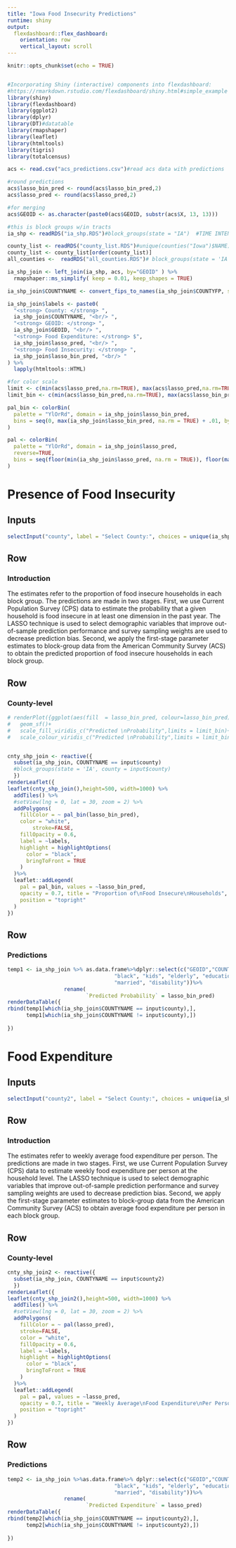 ```yaml
---
title: "Iowa Food Insecurity Predictions"
runtime: shiny
output: 
  flexdashboard::flex_dashboard:
    orientation: row
    vertical_layout: scroll
---
```


```r
knitr::opts_chunk$set(echo = TRUE)


#Incorporating Shiny (interactive) components into flexdashboard:
#https://rmarkdown.rstudio.com/flexdashboard/shiny.html#simple_example
library(shiny)
library(flexdashboard)
library(ggplot2)
library(dplyr)
library(DT)#datatable
library(rmapshaper)
library(leaflet)
library(htmltools)
library(tigris)
library(totalcensus)

acs <- read.csv("acs_predictions.csv")#read acs data with predictions

#round predictions
acs$lasso_bin_pred <- round(acs$lasso_bin_pred,2)
acs$lasso_pred <- round(acs$lasso_pred,2)

#for merging
acs$GEOID <- as.character(paste0(acs$GEOID, substr(acs$X, 13, 13)))

#this is block groups w/in tracts
ia_shp <- readRDS("ia_shp.RDS")#block_groups(state = "IA")  #TIME INTENSIVE 1st run (so each dashboard run)

county_list <- readRDS("county_list.RDS")#unique(counties("Iowa")$NAME)#TIME INTENSIVE 1st run (so each dashboard run)
county_list <- county_list[order(county_list)]
all_counties <-  readRDS("all_counties.RDS")# block_groups(state = 'IA', county = county_list) #also time intensive...

ia_shp_join <- left_join(ia_shp, acs, by="GEOID" ) %>%
  rmapshaper::ms_simplify( keep = 0.01, keep_shapes = TRUE)

ia_shp_join$COUNTYNAME <- convert_fips_to_names(ia_shp_join$COUNTYFP, states = rep("IA", nrow(ia_shp_join)), geo_header="COUNTY")

ia_shp_join$labels <- paste0(
  "<strong> County: </strong> ",
  ia_shp_join$COUNTYNAME, "<br/> ",
  "<strong> GEOID: </strong> ",
  ia_shp_join$GEOID, "<br/> ",
  "<strong> Food Expenditure: </strong> $",
  ia_shp_join$lasso_pred, "<br/> ",
  "<strong> Food Insecurity: </strong> ",
  ia_shp_join$lasso_bin_pred, "<br/> "
) %>%
  lapply(htmltools::HTML)

#for color scale
limit <- c(min(acs$lasso_pred,na.rm=TRUE), max(acs$lasso_pred,na.rm=TRUE))
limit_bin <- c(min(acs$lasso_bin_pred,na.rm=TRUE), max(acs$lasso_bin_pred,na.rm=TRUE))

pal_bin <- colorBin(
  palette = "YlOrRd", domain = ia_shp_join$lasso_bin_pred,
  bins = seq(0, max(ia_shp_join$lasso_bin_pred, na.rm = TRUE) + .01, by = .05)
)

pal <- colorBin(
  palette = "YlOrRd", domain = ia_shp_join$lasso_pred,
  reverse=TRUE,
  bins = seq(floor(min(ia_shp_join$lasso_pred, na.rm = TRUE)), floor(max(ia_shp_join$lasso_pred, na.rm = TRUE)) + .1, by = 5)
)

```

Presence of Food Insecurity
===================================== 

Inputs {.sidebar}
-----------------------------------------------------------------------

```r
selectInput("county", label = "Select County:", choices = unique(ia_shp_join$COUNTYNAME)[order(unique(ia_shp_join$COUNTYNAME))], selected = "Polk County")

```


Row 
-----------------------------------------------------------------------

### Introduction

The estimates refer to the proportion of food insecure households in each block group. The predictions are made in two stages. First, we use Current Population Survey (CPS) data to estimate the probability that a given household is food insecure in at least one dimension in the past year. The LASSO technique is used to select demographic variables that improve out-of-sample prediction performance and survey sampling weights are used to decrease prediction bias. Second, we apply the first-stage parameter estimates to block-group data from the American Community Survey (ACS) to obtain the predicted proportion of food insecure households in each block group.



Row 
-----------------------------------------------------------------------


### County-level

```r
# renderPlot({ggplot(aes(fill  = lasso_bin_pred, colour=lasso_bin_pred),data = cnty_shp_join()) +
#   geom_sf()+
#   scale_fill_viridis_c("Predicted \nProbability",limits = limit_bin)+
#   scale_colour_viridis_c("Predicted \nProbability",limits = limit_bin)})


cnty_shp_join <- reactive({
  subset(ia_shp_join, COUNTYNAME == input$county) 
  #block_groups(state = 'IA', county = input$county)
  })
renderLeaflet({
leaflet(cnty_shp_join(),height=500, width=1000) %>%
  addTiles() %>%
  #setView(lng = 0, lat = 30, zoom = 2) %>%
  addPolygons(
    fillColor = ~ pal_bin(lasso_bin_pred),
    color = "white",
        stroke=FALSE,
    fillOpacity = 0.6,
    label = ~labels,
    highlight = highlightOptions(
      color = "black",
      bringToFront = TRUE
    )
  )%>%
  leaflet::addLegend(
    pal = pal_bin, values = ~lasso_bin_pred,
    opacity = 0.7, title = "Proportion of\nFood Insecure\nHouseholds",
    position = "topright"
  )
})

```


Row 
-----------------------------------------------------------------------

### Predictions

```r
temp1 <- ia_shp_join %>% as.data.frame%>%dplyr::select(c("GEOID","COUNTYNAME","lasso_bin_pred", "female", "avg_hhsize", "hispanic",
                                  "black", "kids", "elderly", "education", "employed",
                                  "married", "disability"))%>%
                  rename( 
                         `Predicted Probability` = lasso_bin_pred)
renderDataTable({
rbind(temp1[which(ia_shp_join$COUNTYNAME == input$county),],
      temp1[which(ia_shp_join$COUNTYNAME != input$county),])
  
})
```


Food Expenditure
===================================== 

Inputs {.sidebar}
-----------------------------------------------------------------------


```r
selectInput("county2", label = "Select County:", choices = unique(ia_shp_join$COUNTYNAME)[order(unique(ia_shp_join$COUNTYNAME))], selected = "Polk County")

```

Row 
-----------------------------------------------------------------------

### Introduction

The estimates refer to weekly average food expenditure per person. The predictions are made in two stages. First, we use Current Population Survey (CPS) data to estimate weekly food expenditure per person at the household level. The LASSO technique is used to select demographic variables that improve out-of-sample prediction performance and survey sampling weights are used to decrease prediction bias. Second, we apply the first-stage parameter estimates to block-group data from the American Community Survey (ACS) to obtain average food expenditure per person in each block group.


Row 
-----------------------------------------------------------------------

### County-level
```r

cnty_shp_join2 <- reactive({
  subset(ia_shp_join, COUNTYNAME == input$county2) 
  })
renderLeaflet({
leaflet(cnty_shp_join2(),height=500, width=1000) %>%
  addTiles() %>%
  #setView(lng = 0, lat = 30, zoom = 2) %>%
  addPolygons(
    fillColor = ~ pal(lasso_pred),
    stroke=FALSE,
    color = "white",
    fillOpacity = 0.6,
    label = ~labels,
    highlight = highlightOptions(
      color = "black",
      bringToFront = TRUE
    )
  )%>%
  leaflet::addLegend(
    pal = pal, values = ~lasso_pred,
    opacity = 0.7, title = "Weekly Average\nFood Expenditure\nPer Person",
    position = "topright"
  )
})


```


Row 
-----------------------------------------------------------------------

### Predictions

```r
temp2 <- ia_shp_join %>%as.data.frame%>% dplyr::select(c("GEOID","COUNTYNAME", "lasso_pred","female", "avg_hhsize", "hispanic",
                                  "black", "kids", "elderly", "education", "employed",
                                  "married", "disability"))%>%
                  rename(
                         `Predicted Expenditure` = lasso_pred)
renderDataTable({
rbind(temp2[which(ia_shp_join$COUNTYNAME == input$county2),],
      temp2[which(ia_shp_join$COUNTYNAME != input$county2),])
  
})
```

